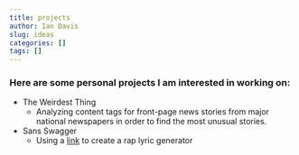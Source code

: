 ```yaml
---
title: projects
author: Ian Davis
slug: ideas
categories: []
tags: []
---
```



### Here are some personal projects I am interested in working on:

* The Weirdest Thing
  + Analyzing content tags for front-page news stories from major national newspapers in order to find the most unusual stories.
* Sans Swagger
  + Using a <neural network>[link](https://en.wikipedia.org/wiki/Artificial_neural_network) to create a rap lyric generator
